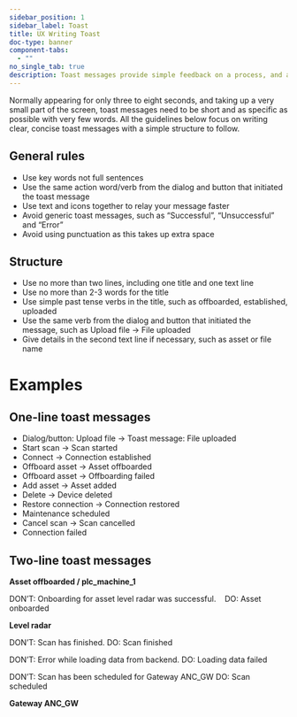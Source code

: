 ```yaml
---
sidebar_position: 1
sidebar_label: Toast
title: UX Writing Toast
doc-type: banner
component-tabs:
  - ""
no_single_tab: true
description: Toast messages provide simple feedback on a process, and as they’re only on screen for a few seconds, they must be easy to read/ written carefully / written with care.
---
```

Normally appearing for only three to eight seconds, and taking up a very small part of the screen, toast messages need to be short and as specific as possible with very few words. All the guidelines below focus on writing clear, concise toast messages with a simple structure to follow.    

## General rules

- Use key words not full sentences
- Use the same action word/verb from the dialog and button that initiated the toast message
- Use text and icons together to relay your message faster
- Avoid generic toast messages, such as “Successful”, “Unsuccessful” and “Error”
- Avoid using punctuation as this takes up extra space  

## Structure 

- Use no more than two lines, including one title and one text line
- Use no more than 2-3 words for the title
- Use simple past tense verbs in the title, such as offboarded, established, uploaded
- Use the same verb from the dialog and button that initiated the message, such as Upload file → File uploaded
- Give details in the second text line if necessary, such as asset or file name

# Examples

## One-line toast messages

- Dialog/button: Upload file → Toast message: File uploaded
- Start scan → Scan started
- Connect → Connection established
- Offboard asset → Asset offboarded
- Offboard asset → Offboarding failed
- Add asset → Asset added
- Delete → Device deleted 
- Restore connection → Connection restored  
- Maintenance scheduled  
- Cancel scan → Scan cancelled  
- Connection failed

## Two-line toast messages  

**Asset offboarded / plc_machine_1** 

DON’T: Onboarding for asset level radar was successful.   
DO: Asset onboarded    

**Level radar** 

DON’T: Scan has finished.
DO: Scan finished 

DON’T: Error while loading data from backend.
DO: Loading data failed

DON’T: Scan has been scheduled for Gateway ANC_GW
DO: Scan scheduled 

**Gateway ANC_GW**
